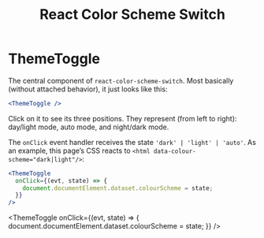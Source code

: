 
<header>
  <h1>React Color Scheme Switch</h1>
</header>

# ThemeToggle

The central component of `react-color-scheme-switch`.
Most basically (without attached behavior),
it just looks like this:

```jsx
<ThemeToggle />
```

<ThemeToggle />

Click on it to see its three positions.
They represent (from left to right):
day/light mode, auto mode, and night/dark mode.

The `onClick` event handler receives the state `'dark' | 'light' | 'auto'`.
As an example, this page’s CSS reacts to `<html data-colour-scheme="dark|light"/>`:

```jsx
<ThemeToggle
  onClick={(evt, state) => {
    document.documentElement.dataset.colourScheme = state;
  }}
/>
```

<ThemeToggle
  onClick={(evt, state) => {
    document.documentElement.dataset.colourScheme = state;
  }}
/>
